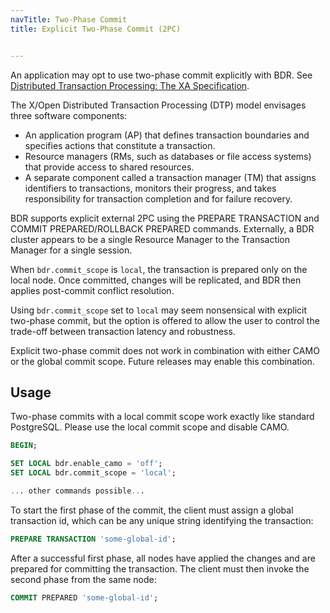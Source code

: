 ```yaml
---
navTitle: Two-Phase Commit
title: Explicit Two-Phase Commit (2PC)


---
```


An application may opt to use two-phase commit explicitly with BDR.  See
[Distributed Transaction Processing: The XA Specification](http://pubs.opengroup.org/onlinepubs/009680699/toc.pdf).

The X/Open Distributed Transaction Processing (DTP) model envisages three
software components:

-   An application program (AP) that defines transaction boundaries and specifies
    actions that constitute a transaction.
-   Resource managers (RMs, such as databases or file access systems) that provide
    access to shared resources.
-   A separate component called a transaction manager (TM) that assigns identifiers
    to transactions, monitors their progress, and takes responsibility for
    transaction completion and for failure recovery.

BDR supports explicit external 2PC using the PREPARE TRANSACTION and
COMMIT PREPARED/ROLLBACK PREPARED commands. Externally, a BDR cluster
appears to be a single Resource Manager to the Transaction Manager for a
single session.

When `bdr.commit_scope` is `local`, the transaction is prepared only
on the local node. Once committed, changes will be replicated, and
BDR then applies post-commit conflict resolution.

Using `bdr.commit_scope` set to `local` may seem nonsensical with
explicit two-phase commit, but the option is offered to allow the user
to control the trade-off between transaction latency and robustness.

Explicit two-phase commit does not work in combination with either CAMO
or the global commit scope.  Future releases may enable this combination.

## Usage

Two-phase commits with a local commit scope work exactly like standard
PostgreSQL.  Please use the local commit scope and disable CAMO.

```sql
BEGIN;

SET LOCAL bdr.enable_camo = 'off';
SET LOCAL bdr.commit_scope = 'local';

... other commands possible...
```

To start the first phase of the commit, the client must assign a
global transaction id, which can be any unique string identifying the
transaction:

```sql
PREPARE TRANSACTION 'some-global-id';
```

After a successful first phase, all nodes have applied the changes and
are prepared for committing the transaction.  The client must then invoke
the second phase from the same node:

```sql
COMMIT PREPARED 'some-global-id';
```
